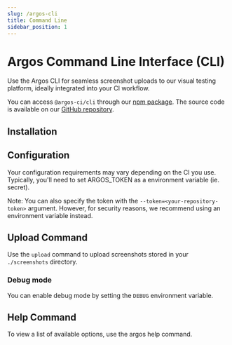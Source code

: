 ```yaml
---
slug: /argos-cli
title: Command Line
sidebar_position: 1
---
```



# Argos Command Line Interface (CLI)

Use the Argos CLI for seamless screenshot uploads to our visual testing platform, ideally integrated into your CI workflow.

You can access `@argos-ci/cli` through our [npm package](https://www.npmjs.com/package/@argos-ci/cli). The source code is available on our [GitHub repository](https://github.com/argos-ci/argos-javascript/tree/main/packages/cli).

## Installation

<InstallDevDep dependency="@argos-ci/cli" showCliLink={false} />

## Configuration

Your configuration requirements may vary depending on the CI you use. Typically, you'll need to set ARGOS_TOKEN as a environment variable (ie. secret).

Note: You can also specify the token with the `--token=<your-repository-token>` argument. However, for security reasons, we recommend using an environment variable instead.

## Upload Command

Use the `upload` command to upload screenshots stored in your `./screenshots` directory.

<RunPkgCommand command="argos upload ./screenshots" />

### Debug mode

You can enable debug mode by setting the `DEBUG` environment variable.

<RunPkgCommand
  command="argos upload ./screenshots"
  envVariable="DEBUG=@argos-ci/core"
/>

## Help Command

To view a list of available options, use the argos help command.

<RunPkgCommand command="argos help upload" />
